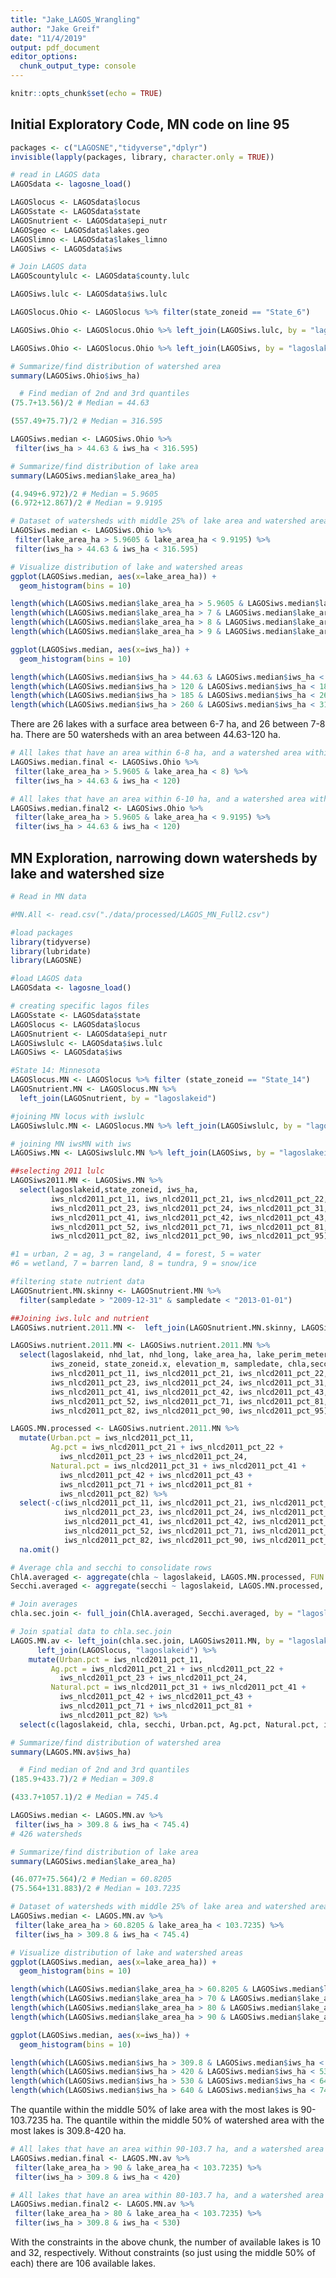 ```yaml
---
title: "Jake_LAGOS_Wrangling"
author: "Jake Greif"
date: "11/4/2019"
output: pdf_document
editor_options: 
  chunk_output_type: console
---
```


```r
knitr::opts_chunk$set(echo = TRUE)
```

## Initial Exploratory Code, MN code on line 95
```r
packages <- c("LAGOSNE","tidyverse","dplyr")
invisible(lapply(packages, library, character.only = TRUE)) 

# read in LAGOS data
LAGOSdata <- lagosne_load()

LAGOSlocus <- LAGOSdata$locus
LAGOSstate <- LAGOSdata$state
LAGOSnutrient <- LAGOSdata$epi_nutr
LAGOSgeo <- LAGOSdata$lakes.geo
LAGOSlimno <- LAGOSdata$lakes_limno
LAGOSiws <- LAGOSdata$iws

# Join LAGOS data
LAGOScountylulc <- LAGOSdata$county.lulc

LAGOSiws.lulc <- LAGOSdata$iws.lulc

LAGOSlocus.Ohio <- LAGOSlocus %>% filter(state_zoneid == "State_6")

LAGOSiws.Ohio <- LAGOSlocus.Ohio %>% left_join(LAGOSiws.lulc, by = "lagoslakeid")

LAGOSiws.Ohio <- LAGOSlocus.Ohio %>% left_join(LAGOSiws, by = "lagoslakeid")

# Summarize/find distribution of watershed area
summary(LAGOSiws.Ohio$iws_ha)

  # Find median of 2nd and 3rd quantiles
(75.7+13.56)/2 # Median = 44.63

(557.49+75.7)/2 # Median = 316.595

LAGOSiws.median <- LAGOSiws.Ohio %>%
 filter(iws_ha > 44.63 & iws_ha < 316.595)

# Summarize/find distribution of lake area
summary(LAGOSiws.median$lake_area_ha)

(4.949+6.972)/2 # Median = 5.9605
(6.972+12.867)/2 # Median = 9.9195

# Dataset of watersheds with middle 25% of lake area and watershed area
LAGOSiws.median <- LAGOSiws.Ohio %>%
 filter(lake_area_ha > 5.9605 & lake_area_ha < 9.9195) %>%
 filter(iws_ha > 44.63 & iws_ha < 316.595)

# Visualize distribution of lake and watershed areas
ggplot(LAGOSiws.median, aes(x=lake_area_ha)) + 
  geom_histogram(bins = 10)

length(which(LAGOSiws.median$lake_area_ha > 5.9605 & LAGOSiws.median$lake_area_ha < 7))
length(which(LAGOSiws.median$lake_area_ha > 7 & LAGOSiws.median$lake_area_ha < 8))
length(which(LAGOSiws.median$lake_area_ha > 8 & LAGOSiws.median$lake_area_ha < 9))
length(which(LAGOSiws.median$lake_area_ha > 9 & LAGOSiws.median$lake_area_ha < 9.9195))

ggplot(LAGOSiws.median, aes(x=iws_ha)) + 
  geom_histogram(bins = 10)

length(which(LAGOSiws.median$iws_ha > 44.63 & LAGOSiws.median$iws_ha < 120))
length(which(LAGOSiws.median$iws_ha > 120 & LAGOSiws.median$iws_ha < 185))
length(which(LAGOSiws.median$iws_ha > 185 & LAGOSiws.median$iws_ha < 260))
length(which(LAGOSiws.median$iws_ha > 260 & LAGOSiws.median$iws_ha < 316.595))
```

There are 26 lakes with a surface area between 6-7 ha, and 26 between 7-8 ha.
There are 50 watersheds with an area between 44.63-120 ha.

```r
# All lakes that have an area within 6-8 ha, and a watershed area within 45-120 ha.
LAGOSiws.median.final <- LAGOSiws.Ohio %>%
 filter(lake_area_ha > 5.9605 & lake_area_ha < 8) %>%
 filter(iws_ha > 44.63 & iws_ha < 120)

# All lakes that have an area within 6-10 ha, and a watershed area within 45-120 ha.
LAGOSiws.median.final2 <- LAGOSiws.Ohio %>%
 filter(lake_area_ha > 5.9605 & lake_area_ha < 9.9195) %>%
 filter(iws_ha > 44.63 & iws_ha < 120)
```

## MN Exploration, narrowing down watersheds by lake and watershed size
```r
# Read in MN data

#MN.All <- read.csv("./data/processed/LAGOS_MN_Full2.csv")

#load packages
library(tidyverse)
library(lubridate)
library(LAGOSNE)

#load LAGOS data
LAGOSdata <- lagosne_load()

# creating specific lagos files
LAGOSstate <- LAGOSdata$state
LAGOSlocus <- LAGOSdata$locus
LAGOSnutrient <- LAGOSdata$epi_nutr
LAGOSiwslulc <- LAGOSdata$iws.lulc
LAGOSiws <- LAGOSdata$iws

#State 14: Minnesota
LAGOSlocus.MN <- LAGOSlocus %>% filter (state_zoneid == "State_14")
LAGOSnutrient.MN <- LAGOSlocus.MN %>%
  left_join(LAGOSnutrient, by = "lagoslakeid") 

#joining MN locus with iwslulc
LAGOSiwslulc.MN <- LAGOSlocus.MN %>% left_join(LAGOSiwslulc, by = "lagoslakeid")

# joining MN iwsMN with iws
LAGOSiws.MN <- LAGOSiwslulc.MN %>% left_join(LAGOSiws, by = "lagoslakeid")

##selecting 2011 lulc
LAGOSiws2011.MN <- LAGOSiws.MN %>% 
  select(lagoslakeid,state_zoneid, iws_ha,
         iws_nlcd2011_pct_11, iws_nlcd2011_pct_21, iws_nlcd2011_pct_22,
         iws_nlcd2011_pct_23, iws_nlcd2011_pct_24, iws_nlcd2011_pct_31,
         iws_nlcd2011_pct_41, iws_nlcd2011_pct_42, iws_nlcd2011_pct_43,
         iws_nlcd2011_pct_52, iws_nlcd2011_pct_71, iws_nlcd2011_pct_81,
         iws_nlcd2011_pct_82, iws_nlcd2011_pct_90, iws_nlcd2011_pct_95)

#1 = urban, 2 = ag, 3 = rangeland, 4 = forest, 5 = water
#6 = wetland, 7 = barren land, 8 = tundra, 9 = snow/ice

#filtering state nutrient data
LAGOSnutrient.MN.skinny <- LAGOSnutrient.MN %>%
  filter(sampledate > "2009-12-31" & sampledate < "2013-01-01")

##Joining iws.lulc and nutrient
LAGOSiws.nutrient.2011.MN <-  left_join(LAGOSnutrient.MN.skinny, LAGOSiws2011.MN, by = c("lagoslakeid")) 

LAGOSiws.nutrient.2011.MN <- LAGOSiws.nutrient.2011.MN %>%
  select(lagoslakeid, nhd_lat, nhd_long, lake_area_ha, lake_perim_meters,
         iws_zoneid, state_zoneid.x, elevation_m, sampledate, chla,secchi, 
         iws_nlcd2011_pct_11, iws_nlcd2011_pct_21, iws_nlcd2011_pct_22, 
         iws_nlcd2011_pct_23, iws_nlcd2011_pct_24, iws_nlcd2011_pct_31, 
         iws_nlcd2011_pct_41, iws_nlcd2011_pct_42, iws_nlcd2011_pct_43, 
         iws_nlcd2011_pct_52, iws_nlcd2011_pct_71, iws_nlcd2011_pct_81, 
         iws_nlcd2011_pct_82, iws_nlcd2011_pct_90, iws_nlcd2011_pct_95)

LAGOS.MN.processed <- LAGOSiws.nutrient.2011.MN %>%
  mutate(Urban.pct = iws_nlcd2011_pct_11,
         Ag.pct = iws_nlcd2011_pct_21 + iws_nlcd2011_pct_22 +
           iws_nlcd2011_pct_23 + iws_nlcd2011_pct_24, 
         Natural.pct = iws_nlcd2011_pct_31 + iws_nlcd2011_pct_41 + 
           iws_nlcd2011_pct_42 + iws_nlcd2011_pct_43 + 
           iws_nlcd2011_pct_71 + iws_nlcd2011_pct_81 + 
           iws_nlcd2011_pct_82) %>%
  select(-c(iws_nlcd2011_pct_11, iws_nlcd2011_pct_21, iws_nlcd2011_pct_22, 
            iws_nlcd2011_pct_23, iws_nlcd2011_pct_24, iws_nlcd2011_pct_31, 
            iws_nlcd2011_pct_41, iws_nlcd2011_pct_42, iws_nlcd2011_pct_43, 
            iws_nlcd2011_pct_52, iws_nlcd2011_pct_71, iws_nlcd2011_pct_81, 
            iws_nlcd2011_pct_82, iws_nlcd2011_pct_90, iws_nlcd2011_pct_95)) %>%
  na.omit()

# Average chla and secchi to consolidate rows
ChlA.averaged <- aggregate(chla ~ lagoslakeid, LAGOS.MN.processed, FUN = mean)
Secchi.averaged <- aggregate(secchi ~ lagoslakeid, LAGOS.MN.processed, FUN = mean)

# Join averages
chla.sec.join <- full_join(ChlA.averaged, Secchi.averaged, by = "lagoslakeid")

# Join spatial data to chla.sec.join
LAGOS.MN.av <- left_join(chla.sec.join, LAGOSiws2011.MN, by = "lagoslakeid") %>%
      left_join(LAGOSlocus, "lagoslakeid") %>%
    mutate(Urban.pct = iws_nlcd2011_pct_11,
         Ag.pct = iws_nlcd2011_pct_21 + iws_nlcd2011_pct_22 +
           iws_nlcd2011_pct_23 + iws_nlcd2011_pct_24, 
         Natural.pct = iws_nlcd2011_pct_31 + iws_nlcd2011_pct_41 + 
           iws_nlcd2011_pct_42 + iws_nlcd2011_pct_43 + 
           iws_nlcd2011_pct_71 + iws_nlcd2011_pct_81 + 
           iws_nlcd2011_pct_82) %>%
  select(c(lagoslakeid, chla, secchi, Urban.pct, Ag.pct, Natural.pct, iws_ha, lake_area_ha))


```

```r
# Summarize/find distribution of watershed area
summary(LAGOS.MN.av$iws_ha)

  # Find median of 2nd and 3rd quantiles
(185.9+433.7)/2 # Median = 309.8

(433.7+1057.1)/2 # Median = 745.4

LAGOSiws.median <- LAGOS.MN.av %>%
 filter(iws_ha > 309.8 & iws_ha < 745.4)
# 426 watersheds

# Summarize/find distribution of lake area
summary(LAGOSiws.median$lake_area_ha)

(46.077+75.564)/2 # Median = 60.8205
(75.564+131.883)/2 # Median = 103.7235

# Dataset of watersheds with middle 25% of lake area and watershed area
LAGOSiws.median <- LAGOS.MN.av %>%
 filter(lake_area_ha > 60.8205 & lake_area_ha < 103.7235) %>%
 filter(iws_ha > 309.8 & iws_ha < 745.4)

# Visualize distribution of lake and watershed areas
ggplot(LAGOSiws.median, aes(x=lake_area_ha)) + 
  geom_histogram(bins = 10)

length(which(LAGOSiws.median$lake_area_ha > 60.8205 & LAGOSiws.median$lake_area_ha < 70))
length(which(LAGOSiws.median$lake_area_ha > 70 & LAGOSiws.median$lake_area_ha < 80))
length(which(LAGOSiws.median$lake_area_ha > 80 & LAGOSiws.median$lake_area_ha < 90))
length(which(LAGOSiws.median$lake_area_ha > 90 & LAGOSiws.median$lake_area_ha < 103.7235))

ggplot(LAGOSiws.median, aes(x=iws_ha)) + 
  geom_histogram(bins = 10)

length(which(LAGOSiws.median$iws_ha > 309.8 & LAGOSiws.median$iws_ha < 420))
length(which(LAGOSiws.median$iws_ha > 420 & LAGOSiws.median$iws_ha < 530))
length(which(LAGOSiws.median$iws_ha > 530 & LAGOSiws.median$iws_ha < 640))
length(which(LAGOSiws.median$iws_ha > 640 & LAGOSiws.median$iws_ha < 745.4))
```

The quantile within the middle 50% of lake area with the most lakes is 90-103.7235 ha.
The quantile within the middle 50% of watershed area with the most lakes is 309.8-420 ha.

```r
# All lakes that have an area within 90-103.7 ha, and a watershed area within 309.8-420 ha.
LAGOSiws.median.final <- LAGOS.MN.av %>%
 filter(lake_area_ha > 90 & lake_area_ha < 103.7235) %>%
 filter(iws_ha > 309.8 & iws_ha < 420)

# All lakes that have an area within 80-103.7 ha, and a watershed area within 309.8-530 ha.
LAGOSiws.median.final2 <- LAGOS.MN.av %>%
 filter(lake_area_ha > 80 & lake_area_ha < 103.7235) %>%
 filter(iws_ha > 309.8 & iws_ha < 530)
```

With the constraints in the above chunk, the number of available lakes is 10 and 32, respectively.
Without constraints (so just using the middle 50% of each) there are 106 available lakes.